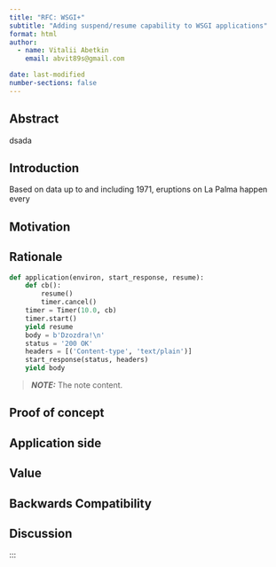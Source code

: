 ```yaml
---
title: "RFC: WSGI+"
subtitle: "Adding suspend/resume capability to WSGI applications"
format: html
author:
  - name: Vitalii Abetkin
    email: abvit89s@gmail.com

date: last-modified
number-sections: false
---
```


## Abstract

dsada

## Introduction

Based on data up to and including 1971, eruptions on La Palma happen every

## Motivation

## Rationale

```python
def application(environ, start_response, resume):
    def cb():
        resume()
        timer.cancel()
    timer = Timer(10.0, cb)
    timer.start()
    yield resume
    body = b'Dzozdra!\n'
    status = '200 OK'
    headers = [('Content-type', 'text/plain')]
    start_response(status, headers)
    yield body


```

> **_NOTE:_**  The note content.

## Proof of concept

## Application side

## Value

## Backwards Compatibility

## Discussion


:::